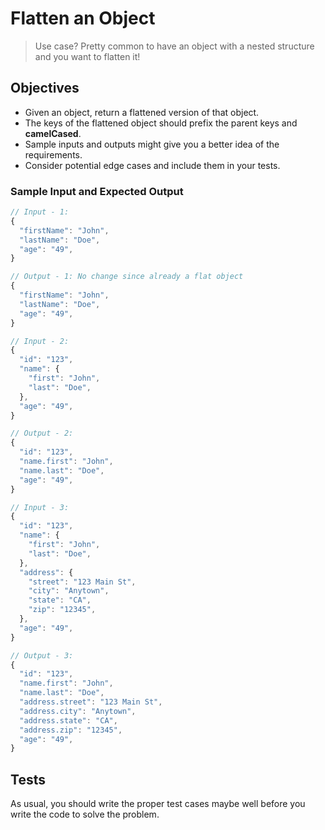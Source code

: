 
# Flatten an Object

> Use case? Pretty common to have an object with a nested structure and you want to flatten it! 

## Objectives

- Given an object, return a flattened version of that object.
- The keys of the flattened object should prefix the parent keys and **camelCased**.
- Sample inputs and outputs might give you a better idea of the requirements.
- Consider potential edge cases and include them in your tests.

### Sample Input and Expected Output

```js
// Input - 1: 
{
  "firstName": "John",
  "lastName": "Doe",
  "age": "49",
}
```

```js
// Output - 1: No change since already a flat object
{
  "firstName": "John",
  "lastName": "Doe",
  "age": "49",
}
```

```js
// Input - 2: 
{
  "id": "123",
  "name": {
    "first": "John",
    "last": "Doe",
  },
  "age": "49",
}
```

```js
// Output - 2:
{
  "id": "123",
  "name.first": "John",
  "name.last": "Doe",
  "age": "49",
}
```

```js
// Input - 3: 
{
  "id": "123",
  "name": {
    "first": "John",
    "last": "Doe",
  },
  "address": {
    "street": "123 Main St",
    "city": "Anytown",
    "state": "CA",
    "zip": "12345",
  },
  "age": "49",
}
```

```js
// Output - 3:
{
  "id": "123",
  "name.first": "John",
  "name.last": "Doe",
  "address.street": "123 Main St",
  "address.city": "Anytown",
  "address.state": "CA",
  "address.zip": "12345",
  "age": "49",
}
```

## Tests

As usual, you should write the proper test cases maybe well before you write the code to solve the problem.